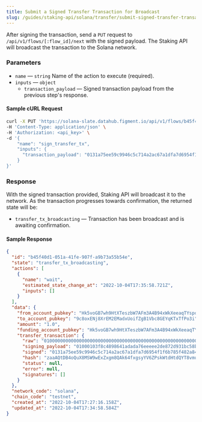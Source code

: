 ```yaml
---
title: Submit a Signed Transfer Transaction for Broadcast
slug: /guides/staking-api/solana/transfer/submit-signed-transfer-transaction
---
```


After signing the transaction, send a `PUT` request to `/api/v1/flows/[:flow_id]/next` with the signed payload.
The Staking API will broadcast the transaction to the Solana network.

### Parameters

- `name` &mdash; `string` Name of the action to execute (required).
- `inputs` &mdash; `object`
  - `transaction_payload` &mdash; Signed transaction payload from the previous step's response.

#### Sample cURL Request

```bash {5-8}
curl -X PUT 'https://solana-slate.datahub.figment.io/api/v1/flows/b45f40d1-051a-41fe-907f-a9b73a55b54e/next' \
-H 'Content-Type: application/json' \
-H 'Authorization: <api_key>' \
-d '{
    "name": "sign_transfer_tx",
    "inputs": {
      "transaction_payload": "0131a75ee59c9946c5c714a2ac67a1dfa7d6954f1f6b785f482a84215270ccc8428b112c6e0532f995d08338d6eb546b785f409a8ba9c289e378db3749e88c440601000103f8c4898641adada76eeeee2de872d931bc58bfb2ce5b79734e32808cc501a5347fdda76b682402ecb38e705b77d7eee793c587b6294a461c14ad89e7e161ade50000000000000000000000000000000000000000000000000000000000000000ecf65dc056903c93ef0555d52d65d355390c99d9e57176f8cdc859a87f0dfaf401020200010c0200000000ca9a3b00000000"
    }
}'
```

### Response

With the signed transaction provided, Staking API will broadcast it to the network. As the transaction progresses towards confirmation, the returned state will be:

- `transfer_tx_broadcasting` &mdash; Transaction has been broadcast and is awaiting confirmation.

#### Sample Response

```json {3}
{
  "id": "b45f40d1-051a-41fe-907f-a9b73a55b54e",
  "state": "transfer_tx_broadcasting",
  "actions": [
    {
      "name": "wait",
      "estimated_state_change_at": "2022-10-04T17:35:58.721Z",
      "inputs": []
    }
  ],
  "data": {
    "from_account_pubkey": "Hk5voGB7wh9HtXTeszbW7AFm3A4B94xWkXeeaqTYspqy",
    "to_account_pubkey": "9c8oxENj8XrEM2EMadxUoifZgB1Vbc8GEYqKTxTfPo3i",
    "amount": "1.0",
    "funding_account_pubkey": "Hk5voGB7wh9HtXTeszbW7AFm3A4B94xWkXeeaqTYspqy",
    "transfer_transaction": {
      "raw": "010000000000000000000000000000000000000000000000000000000000000000000000000000000000000000000000000000000000000000000000000000000001000103f8c4898641adada76eeeee2de872d931bc58bfb2ce5b79734e32808cc501a5347fdda76b682402ecb38e705b77d7eee793c587b6294a461c14ad89e7e161ade50000000000000000000000000000000000000000000000000000000000000000ecf65dc056903c93ef0555d52d65d355390c99d9e57176f8cdc859a87f0dfaf401020200010c0200000000ca9a3b00000000",
      "signing_payload": "01000103f8c4898641adada76eeeee2de872d931bc58bfb2ce5b79734e32808cc501a5347fdda76b682402ecb38e705b77d7eee793c587b6294a461c14ad89e7e161ade50000000000000000000000000000000000000000000000000000000000000000ecf65dc056903c93ef0555d52d65d355390c99d9e57176f8cdc859a87f0dfaf401020200010c0200000000ca9a3b00000000",
      "signed": "0131a75ee59c9946c5c714a2ac67a1dfa7d6954f1f6b785f482a84215270ccc8428b112c6e0532f995d08338d6eb546b785f409a8ba9c289e378db3749e88c440601000103f8c4898641adada76eeeee2de872d931bc58bfb2ce5b79734e32808cc501a5347fdda76b682402ecb38e705b77d7eee793c587b6294a461c14ad89e7e161ade50000000000000000000000000000000000000000000000000000000000000000ecf65dc056903c93ef0555d52d65d355390c99d9e57176f8cdc859a87f0dfaf401020200010c0200000000ca9a3b00000000",
      "hash": "zaaAQtDB4oQuX8MSW9wExZxgm8QAk64fxgsyYV6ZPskWtdHtdQYT8vmuwKdqRyoVfecm8EsAC4XQ3eczjXbzX17",
      "status": null,
      "error": null,
      "signatures": []
    }
  },
  "network_code": "solana",
  "chain_code": "testnet",
  "created_at": "2022-10-04T17:27:16.158Z",
  "updated_at": "2022-10-04T17:34:58.584Z"
}
```
